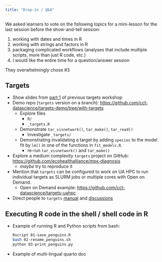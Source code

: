 ```yaml
---
title: "Drop-in / Q&A"
---
```


We asked learners to vote on the following topics for a mini-lesson for the last session before the show-and-tell session:

1.  working with dates and times in R
2.  working with strings and factors in R
3.  packaging complicated workflows (analyses that include multiple scripts, more than just R code, etc.)
4.  I would like the entire time for a question/answer session

They overwhelmingly chose #3

## Targets

-   Show slides from [part 1](https://viz.datascience.arizona.edu/targets-slides/slides.html#/part-1-context) of previous targets workshop
-   Demo repo (`targets` version on a branch): <https://github.com/cct-datascience/targets-demo/tree/with-targets>
    -   Explore files
        -   `R/`
        -   `_targets.R`
    -   Demonstrate `tar_visnetwork()`, `tar_make()`, `tar_read()`
        -   Investigate `_targets/`
    -   Demonstrating invalidating a target by adding `species` to the model fit by `lm()` in one of the functions in `fit_models.R`.
        -   re-run `tar_visnetwork()` and `tar_make()`
-   Explore a medium complexity `targets` project on GitHub: <https://github.com/ecohealthalliance/mpx-diagnosis>
    -   *maybe* try to reproduce it
-   Mention that `targets` can be configured to work on UA HPC to run individual targets as SLURM jobs or multiple cores with Open on Demand.
    -   Open on Demand example: <https://github.com/cct-datascience/targets-uahpc>
-   Direct people to `targets` [manual](https://books.ropensci.org/targets/) and [discussions](https://github.com/ropensci/targets/discussions)

## Executing R code in the shell / shell code in R

-   Example of running R and Python scripts from bash:

    ``` bash
    Rscript 01-save_penguins.R
    bash 02-rename_penguins.sh
    python 03-print_penguins.py
    ```

-   Example of multi-lingual quarto doc
